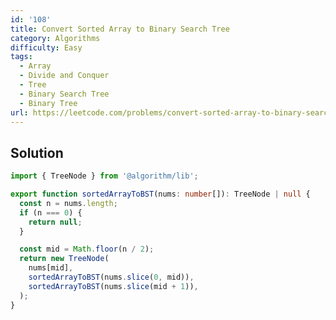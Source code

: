 ```yaml
---
id: '108'
title: Convert Sorted Array to Binary Search Tree
category: Algorithms
difficulty: Easy
tags:
  - Array
  - Divide and Conquer
  - Tree
  - Binary Search Tree
  - Binary Tree
url: https://leetcode.com/problems/convert-sorted-array-to-binary-search-tree
---
```


## Solution

```typescript showLineNumbers
import { TreeNode } from '@algorithm/lib';

export function sortedArrayToBST(nums: number[]): TreeNode | null {
  const n = nums.length;
  if (n === 0) {
    return null;
  }

  const mid = Math.floor(n / 2);
  return new TreeNode(
    nums[mid],
    sortedArrayToBST(nums.slice(0, mid)),
    sortedArrayToBST(nums.slice(mid + 1)),
  );
}
```
